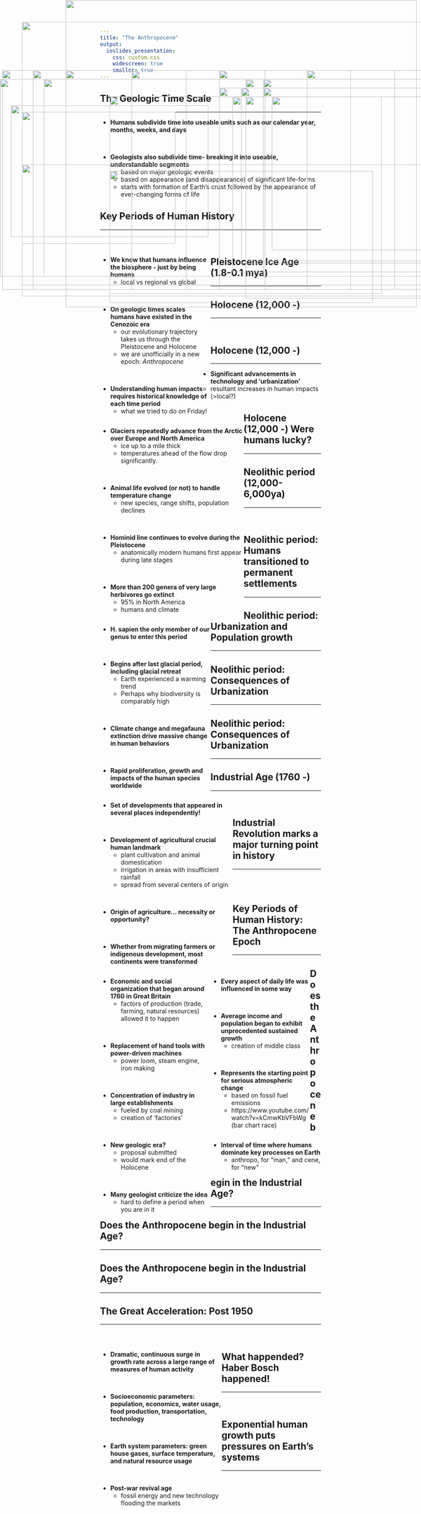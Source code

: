 ```yaml
---
title: "The Anthropocene"
output: 
  ioslides_presentation:
    css: custom.css
    widescreen: true
    smaller: true
---
```


## The Geologic Time Scale
<hr>

- **Humans subdivide time into useable units such as our calendar year, months, weeks, and days** 

<br/>

- **Geologists also subdivide time- breaking it into useable, understandable segments**
    + based on major geologic events
    + based on appearance (and disappearance) of significant life-forms
    + starts with formation of Earth’s crust followed by the appearance of ever-changing forms of life

</div>

<IMG STYLE="position:absolute; TOP:375px; LEFT:50px; WIDTH:1000px; HEIGHT:300px" SRC="images/old.jpg">

##

<IMG STYLE="position:absolute; TOP:0px; LEFT:150px; WIDTH:800px; HEIGHT:700px" SRC="images/recent.jpg">

## Key Periods of Human History
<hr>
<br/>

<div style="float: left; width: 50%;">

- **We know that humans influence the biosphere - just by being humans**
    + local vs regional vs global

<br/>

- **On geologic times scales humans have existed in the Cenozoic era**
    + our evolutionary trajectory takes us through the Pleistocene and Holocene
    + we are unofficially in a new epoch: *Anthropocene*

<br/>

- **Understanding human impacts requires historical knowledge of each time period**
    + what we tried to do on Friday!
    
</div>

<IMG STYLE="position:absolute; TOP:200px; LEFT:550px; WIDTH:550px; HEIGHT:400px" SRC="images/clock.jpg">

## Pleistocene Ice Age (1.8-0.1 mya)
<hr>

<div style="float: left; width: 65%;">

- **Glaciers repeatedly advance from the Arctic over Europe and North America**
    + ice up to a mile thick
    + temperatures ahead of the flow drop significantly.
    
<br/>

- **Animal life evolved (or not) to handle temperature change**
    + new species, range shifts, population declines
    
<br/>

- **Hominid line continues to evolve during the Pleistocene**
    + anatomically modern humans first appear during late stages

<br/>

- **More than 200 genera of very large herbivores go extinct**
    + 95% in North America
    + humans and climate

</div>

<IMG STYLE="position:absolute; TOP:160px; LEFT:700px; WIDTH:360px; HEIGHT:500px" SRC="images/megafauna.png">


## Holocene (12,000 -)
<hr>
<br/>

<div style="float: left; width: 50%;">
- **H. sapien the only member of our genus to enter this period**

<br/>

- **Begins after last glacial period, including glacial retreat**
    + Earth experienced a warming trend
    + Perhaps why biodiversity is comparably high
    
<br/>

- **Climate change and megafauna extinction drive massive change in human behaviors**
    
<br/>

- **Rapid proliferation, growth and impacts of the human species worldwide**

</div>

<IMG STYLE="position:absolute; TOP:180px; LEFT:560px; WIDTH:500px; HEIGHT:500px" SRC="images/cartoon.jpg">

## Holocene (12,000 -)
<hr>

- **Significant advancements in technology and 'urbanization'**
    + resultant increases in human impacts (>local?)
    

<IMG STYLE="position:absolute; TOP:220px; LEFT:250px; WIDTH:620px; HEIGHT:450px" SRC="images/change.png">

## Holocene (12,000 -) Were humans lucky?
<hr>

<IMG STYLE="position:absolute; TOP:160px; LEFT:300px; WIDTH:500px; HEIGHT:500px" SRC="images/plants2.gif">


## Neolithic period (12,000-6,000ya)
<hr>
<br/>

<div style="float: left; width: 60%;">

- **Set of developments that appeared in several places independently!**

<br/>

- **Development of agricultural crucial human landmark**
    + plant cultivation and animal domestication
    + irrigation in areas with insufficient rainfall
    + spread from several centers of origin
    
<br/>

- **Origin of agriculture... necessity or opportunity?**

<br/>

- **Whether from migrating farmers or indigenous development, most continents were transformed**

</div>

<IMG STYLE="position:absolute; TOP:200px; LEFT:600px; WIDTH:550px; HEIGHT:400px" SRC="images/fertile.jpg">

## Neolithic period: Humans transitioned to permanent settlements
<hr>

<IMG STYLE="position:absolute; TOP:160px; LEFT:75px; WIDTH:350px; HEIGHT:500px" SRC="images/irrigation.jpg">

<IMG STYLE="position:absolute; TOP:200px; LEFT:550px; WIDTH:500px; HEIGHT:400px" SRC="images/settle.jpg">

## Neolithic period: Urbanization and Population growth 
<hr>

<IMG STYLE="position:absolute; TOP:160px; LEFT:5px; WIDTH:600px; HEIGHT:500px" SRC="images/humanpop.jpg">

<IMG STYLE="position:absolute; TOP:220px; LEFT:620px; WIDTH:450px; HEIGHT:350px" SRC="images/rome.jpg">


## Neolithic period: Consequences of Urbanization
<hr>

<IMG STYLE="position:absolute; TOP:240px; LEFT:25px; WIDTH:450px; HEIGHT:300px" SRC="images/sick.png">

<IMG STYLE="position:absolute; TOP:160px; LEFT:500px; WIDTH:650px; HEIGHT:500px" SRC="images/sick2.jpg">

## Neolithic period: Consequences of Urbanization
<hr>

<IMG STYLE="position:absolute; TOP:180px; LEFT:100px; WIDTH:900px; HEIGHT:450px" SRC="images/microbiome.png">


## Industrial Age (1760 -)
<hr>
<br/>

<div style="float: left; width: 50%;">

- **Economic and social organization that began around 1760 in Great Britain** 
    + factors of production (trade, farming, natural resources) allowed it to happen
    
<br/>

- **Replacement of hand tools with power-driven machines**
    + power loom, steam engine, iron making

<br/>

- **Concentration of industry in large establishments**
    + fueled by coal mining
    + creation of 'factories'
 
 </div>
 
<IMG STYLE="position:absolute; TOP:220px; LEFT:560px; WIDTH:500px; HEIGHT:375px" SRC="images/factory.jpeg">


## Industrial Revolution marks a major turning point in history
<hr>
<br/>
<br/>

<div style="float: left; width: 45%;">

- **Every aspect of daily life was influenced in some way**

<br/>

- **Average income and population began to exhibit unprecedented sustained growth**
    + creation of middle class
    
<br/>

- **Represents the starting point for serious atmospheric change**
    + based on fossil fuel emissions
    + https://www.youtube.com/watch?v=kCmwKbVFbWg (bar chart race)
    
 </div>
 
<IMG STYLE="position:absolute; TOP:220px; LEFT:530px; WIDTH:600px; HEIGHT:400px" SRC="images/airpoll.jpg">

## Key Periods of Human History: The Anthropocene Epoch
<hr>
<div style="float: left; width: 50%;">

- **New geologic era?**
    + proposal submitted
    + would mark end of the Holocene
    
<br/>

- **Many geologist criticize the idea**
    + hard to define a period when you are in it
    
</div>

<div style="float: right; width: 50%;">
- **Interval of time where humans dominate key processes on Earth**
    + anthropo, for “man,” and cene, for “new”


 </div>
<IMG STYLE="position:absolute; TOP:390px; LEFT:250px; WIDTH:600px; HEIGHT:300px" SRC="images/epoch.png">


## Does the Anthropocene begin in the Industrial Age?
<hr>

<IMG STYLE="position:absolute; TOP:160px; LEFT:150px; WIDTH:800px; HEIGHT:500px" SRC="images/emissions2.png">

## Does the Anthropocene begin in the Industrial Age?
<hr>

<IMG STYLE="position:absolute; TOP:160px; LEFT:150px; WIDTH:800px; HEIGHT:500px" SRC="images/temp.png">

## Does the Anthropocene begin in the Industrial Age?
<hr>

<IMG STYLE="position:absolute; TOP:160px; LEFT:150px; WIDTH:750px; HEIGHT:500px" SRC="images/population.jpg">

## The Great Acceleration: Post 1950
<hr>
<br/>

<div style="float: left; width: 55%;">

- **Dramatic, continuous surge in growth rate across a large range of measures of human activity**

<br/>

- **Socioeconomic parameters:  population, economics, water usage, food production, transportation, technology**

<br/>

- **Earth system parameters: green house gases, surface temperature, and natural resource usage**

<br/>

- **Post-war revival age**
    + fossil energy and new technology flooding the markets

 </div>
 
<IMG STYLE="position:absolute; TOP:180px; LEFT:600px; WIDTH:550px; HEIGHT:450px" SRC="images/box.png">


## 

<IMG STYLE="position:absolute; TOP:50px; LEFT:50px; WIDTH:1000px; HEIGHT:600px" SRC="images/great.png">

## What happended? Haber Bosch happened!
<hr>
<br/>

<IMG STYLE="position:absolute; TOP:255px; LEFT:50px; WIDTH:350px; HEIGHT:300px" SRC="images/haber2.jpg">

<IMG STYLE="position:absolute; TOP:200px; LEFT:500px; WIDTH:450px; HEIGHT:450px" SRC="images/nitrohaber.png">
    
## Exponential human growth puts pressures on Earth's systems
<hr>

<IMG STYLE="position:absolute; TOP:180px; LEFT:0px; WIDTH:1100px; HEIGHT:450px" SRC="images/landuse.png">